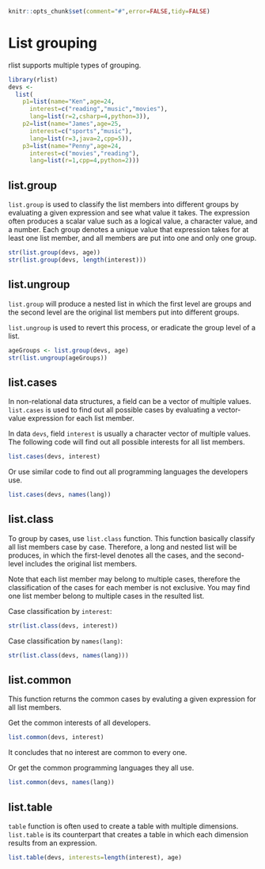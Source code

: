 <!--
%\VignetteEngine{knitr}
%\VignetteIndexEntry{List grouping}
-->

```r
knitr::opts_chunk$set(comment="#",error=FALSE,tidy=FALSE)
```

# List grouping

rlist supports multiple types of grouping. 

```r
library(rlist)
devs <- 
  list(
    p1=list(name="Ken",age=24,
      interest=c("reading","music","movies"),
      lang=list(r=2,csharp=4,python=3)),
    p2=list(name="James",age=25,
      interest=c("sports","music"),
      lang=list(r=3,java=2,cpp=5)),
    p3=list(name="Penny",age=24,
      interest=c("movies","reading"),
      lang=list(r=1,cpp=4,python=2)))
```

## list.group

`list.group` is used to classify the list members into different groups by evaluating a given expression and see what value it takes. The expression often produces a scalar value such as a logical value, a character value, and a number. Each group denotes a unique value that expression takes for at least one list member, and all members are put into one and only one group.

```r
str(list.group(devs, age))
str(list.group(devs, length(interest)))
```

## list.ungroup

`list.group` will produce a nested list in which the first level are groups and the second level are the original list members put into different groups. 

`list.ungroup` is used to revert this process, or eradicate the group level of a list.

```r
ageGroups <- list.group(devs, age)
str(list.ungroup(ageGroups))
```

## list.cases

In non-relational data structures, a field can be a vector of multiple values. `list.cases` is used to find out all possible cases by evaluating a vector-value expression for each list member.

In data `devs`, field `interest` is usually a character vector of multiple values. The following code will find out all possible interests for all list members.

```r
list.cases(devs, interest)
```

Or use similar code to find out all programming languages the developers use.

```r
list.cases(devs, names(lang))
```

## list.class

To group by cases, use `list.class` function. This function basically classify all list members case by case. Therefore, a long and nested list will be produces, in which the first-level denotes all the cases, and the second-level includes the original list members.

Note that each list member may belong to multiple cases, therefore the classification of the cases for each member is not exclusive. You may find one list member belong to multiple cases in the resulted list.

Case classification by `interest`:

```r
str(list.class(devs, interest))
```

Case classification by `names(lang)`:

```r
str(list.class(devs, names(lang)))
```

## list.common

This function returns the common cases by evaluting a given expression for all list members.

Get the common interests of all developers.

```r
list.common(devs, interest)
```

It concludes that no interest are common to every one.

Or get the common programming languages they all use.

```r
list.common(devs, names(lang))
```

## list.table

`table` function is often used to create a table with multiple dimensions. `list.table` is its counterpart that creates a table in which each dimension results from an expression.

```r
list.table(devs, interests=length(interest), age)
```

